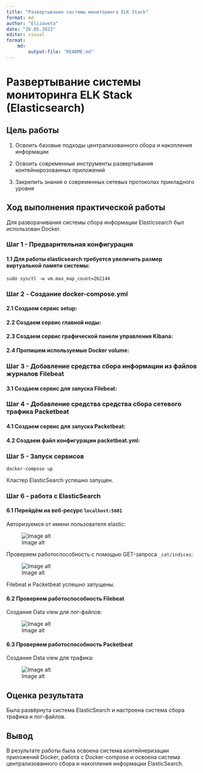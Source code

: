 ---
title: "Развертывание системы мониторинга ELK Stack"
format: md
author: "Elizaveta"
date: "26.05.2023"
editor: visual
format:
    md:
        output-file: "README.md"
---

# Развертывание системы мониторинга ELK Stack (Elasticsearch)

## Цель работы
1. Освоить базовые подходы централизованного сбора и накопления информации

2. Освоить современные инструменты развертывания контейнирозованных приложений

3. Закрепить знания о современных сетевых протоколах прикладного уровня

## Ход выполнения практической работы

Для разворачивания системы сбора информации Elasticsearch был использован Docker.

### Шаг 1 - Предварительная конфигурация

#### 1.1 Для работы elasticsearch требуется увеличить размер виртуальной памяти системы:

```
sudo sysctl -w vm.max_map_count=262144
```

### Шаг 2 - Cоздание docker-compose.yml

#### 2.1 Создаем сервис setup:

#### 2.2 Создаем сервис главной ноды:

#### 2.3 Создаем сервис графической панели управления Kibana:

#### 2.4 Пропишем используемые Docker volume:

### Шаг 3 - Добавление средства сбора информации из файлов журналов Filebeat

#### 3.1 Создаем сервис для запуска Filebeat:

### Шаг 4 - Добавление средства средства сбора сетевого трафика Packetbeat

#### 4.1 Создаем сервис для запуска Packetbeat:

#### 4.2 Создаем файл конфигурации packetbeat.yml:

### Шаг 5 - Запуск сервисов

```
docker-compose up
```

Кластер ElasticSearch успешно запущен. 

### Шаг 6 - работа с ElasticSearch

#### 6.1 Перейдём на веб-ресурс `localhost:5601`

Авторизуемся от имени пользователя elastic:

![Image alt](https://github.com/vikulek/SAIZOND/blob/main/lab3/screens/elastic1.jpg)

Проверяем работоспособность с помощью GET-запроса `_cat/indices`:

![Image alt](https://github.com/vikulek/SAIZOND/blob/main/lab3/screens/elastic2.jpg)

Filebeat и Packetbeat успешно запущены.

#### 6.2 Проверяем работоспособность Filebeat

Создание Data view для лог-файлов:

![Image alt](https://github.com/vikulek/SAIZOND/blob/main/lab3/screens/elastic3.jpg)

#### 6.3 Проверяем работоспособность Packetbeat

Создание Data view для трафика:

![Image alt](https://github.com/vikulek/SAIZOND/blob/main/lab3/screens/elastic4.jpg)

## Оценка результата

Была развёрнута система ElasticSearch и настроена система сбора трафика и лог-файлов.

## Вывод

В результате работы была освоена система контейнеризации приложений Docker, работа с Docker-compose и освоена система централизованного сбора и накопления информации ElasticSearch.

